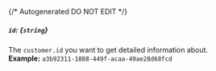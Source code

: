 {/* Autogenerated DO NOT EDIT  */}
##### `id`: *{`string`}*
The `customer.id` you want to get detailed information about.
<br/>
**Example:** `a3b92311-1888-449f-acaa-49ae28d68fcd`

